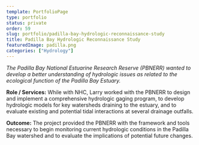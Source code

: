 ```yaml
---
template: PortfolioPage
type: portfolio
status: private
order: 59
slug: portfolio/padilla-bay-hydrologic-reconnaissance-study
title: Padilla Bay Hydrologic Reconnaissance Study
featuredImage: padilla.png
categories: ["Hydrology"]
---
```


_The Padilla Bay National Estuarine Research Reserve (PBNERR) wanted to develop a better understanding of hydrologic issues as related to the ecological function of the Padilla Bay Estuary._  
  
**Role / Services:** While with NHC, Larry worked with the PBNERR to design and implement a comprehensive hydrologic gaging program, to develop hydrologic models for key watersheds draining to the estuary, and to evaluate existing and potential tidal interactions at several drainage outfalls.  
  
**Outcome:** The project provided the PBNERR with the framework and tools necessary to begin monitoring current hydrologic conditions in the Padilla Bay watershed and to evaluate the implications of potential future changes.